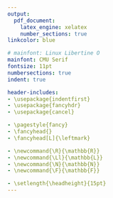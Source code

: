```yaml
---
output:
  pdf_document:
    latex_engine: xelatex
    number_sections: true
linkcolor: blue

# mainfont: Linux Libertine O
mainfont: CMU Serif
fontsize: 11pt
numbersections: true
indent: true

header-includes:
- \usepackage{indentfirst}
- \usepackage{fancyhdr}
- \usepackage{cancel}

- \pagestyle{fancy}
- \fancyhead{}
- \fancyhead[L]{\leftmark}

- \newcommand{\R}{\mathbb{R}}
- \newcommand{\Ll}{\mathbb{L}}
- \newcommand{\N}{\mathbb{N}}
- \newcommand{\F}{\mathbb{F}}

- \setlength{\headheight}{15pt} 
---
```

\input{./files/title.tex}

\input{./files/extra.tex}

\tableofcontents

\vspace*{\fill}



